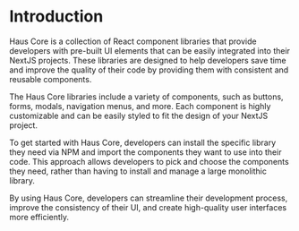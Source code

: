 # Introduction

Haus Core is a collection of React component libraries that provide developers with pre-built UI elements that can be easily integrated into their NextJS projects. These libraries are designed to help developers save time and improve the quality of their code by providing them with consistent and reusable components.

The Haus Core libraries include a variety of components, such as buttons, forms, modals, navigation menus, and more. Each component is highly customizable and can be easily styled to fit the design of your NextJS project.

To get started with Haus Core, developers can install the specific library they need via NPM and import the components they want to use into their code. This approach allows developers to pick and choose the components they need, rather than having to install and manage a large monolithic library.

By using Haus Core, developers can streamline their development process, improve the consistency of their UI, and create high-quality user interfaces more efficiently.
